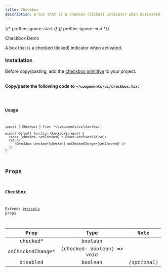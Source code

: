 ```yaml
---
title: Checkbox
description: A box that is a checked (ticked) indicator when activated.
---
```


{/* prettier-ignore-start */}
{/* prettier-ignore-end */}


<LinkButton href="/primitives/checkbox">
  Checkbox
</LinkButton>
<LinkButton target="_blank" href="https://rnr-showcase.vercel.app/checkbox">
  Demo
</LinkButton>

<br />

A box that is a checked (ticked) indicator when activated.

### Installation

<Aside type="tip" title="Dependency">
    Before copy/pasting, add the <a href="/primitives/checkbox" className='text-white font-bold'>checkbox primitive</a> to your project.
</Aside>

<br />

**Copy/paste the following code to `~/components/ui/checkbox.tsx`:**


<Code code={importedCode} lang="tsx" title="~/components/ui/checkbox.tsx" />

### Usage

```tsx
import { Checkbox } from '~/components/ui/checkbox';

export default function CheckboxScreen() {
  const [checked, setChecked] = React.useState(false); 
  return (
     <Checkbox checked={checked} onCheckedChange={setChecked} />
  );
}
```
## Props

### Checkbox

Extends [`Pressable`](https://reactnative.dev/docs/pressable#props) props

|       Prop        |            Type            |     Note     |
| :---------------: | :------------------------: | :----------: |
|     checked\*     |          boolean           |              |
| onCheckedChange\* | (checked: boolean) => void |              |
|     disabled      |          boolean           | _(optional)_ |